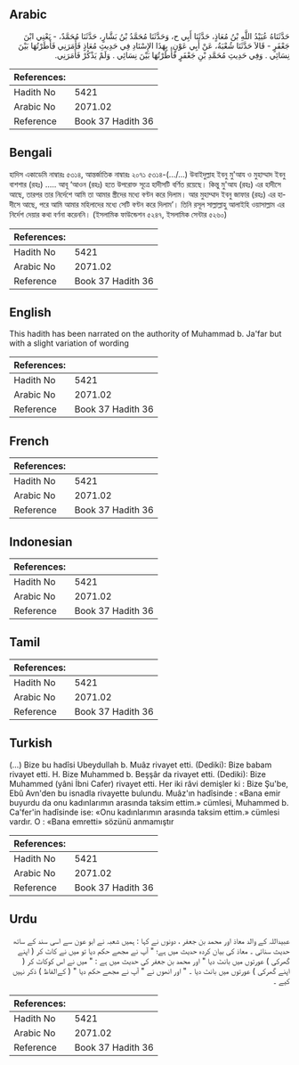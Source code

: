 ## Arabic


<div dir="rtl" lang="ar" style={{fontSize:'larger',backgroundColor:'#f8f9fa',padding:20}}>
حَدَّثَنَاهُ عُبَيْدُ اللَّهِ بْنُ مُعَاذٍ، حَدَّثَنَا أَبِي ح، وَحَدَّثَنَا مُحَمَّدُ بْنُ بَشَّارٍ، حَدَّثَنَا مُحَمَّدٌ، - يَعْنِي ابْنَ جَعْفَرٍ - قَالاَ حَدَّثَنَا شُعْبَةُ، عَنْ أَبِي عَوْنٍ، بِهَذَا الإِسْنَادِ فِي حَدِيثِ مُعَاذٍ فَأَمَرَنِي فَأَطَرْتُهَا بَيْنَ نِسَائِي ‏.‏ وَفِي حَدِيثِ مُحَمَّدِ بْنِ جَعْفَرٍ فَأَطَرْتُهَا بَيْنَ نِسَائِي ‏.‏ وَلَمْ يَذْكُرْ فَأَمَرَنِي‏.‏
</div>
<div style={{backgroundColor:'#f8f9fa',padding:20, marginBottom: 10}}><table> <thead> <tr> <th>References:</th> <th></th> </tr> </thead> <tbody><tr><td>Hadith No</td><td>5421</td></tr><tr><td>Arabic No</td><td>2071.02</td></tr><tr><td>Reference</td><td>Book 37 Hadith 36</td></tr></tbody></table></div>

## Bengali


<div dir="ltr" lang="bn" style={{fontSize:'larger',backgroundColor:'#f8f9fa',padding:20}}>
হাদিস একাডেমি নাম্বারঃ ৫৩১৪, আন্তর্জাতিক নাম্বারঃ ২০৭১ ৫৩১৪-(…/...) উবাইদুল্লাহ ইবনু মু'আয ও মুহাম্মাদ ইবনু বাশশার (রহঃ) ..... আবূ ‘আওন (রহঃ) হতে উপরোক্ত সূত্রে হাদীসটি বর্ণিত রয়েছে। কিন্তু মু'আয (রহঃ) এর হাদীসে আছে, তারপর তার নির্দেশে আমি তা আমার স্ত্রীদের মধ্যে বণ্টন করে দিলাম। আর মুহাম্মাদ ইবনু জাফার (রহঃ) এর হাদীসে আছে, পরে আমি আমার মহিলাদের মধ্যে সেটি বণ্টন করে দিলাম’। তিনি রসূল সাল্লাল্লাহু আলাইহি ওয়াসাল্লাম এর নির্দেশ দেয়ার কথা বর্ণনা করেননি। (ইসলামিক ফাউন্ডেশন ৫২৪৭, ইসলামিক সেন্টার ৫২৬০)
</div>
<div style={{backgroundColor:'#f8f9fa',padding:20, marginBottom: 10}}><table> <thead> <tr> <th>References:</th> <th></th> </tr> </thead> <tbody><tr><td>Hadith No</td><td>5421</td></tr><tr><td>Arabic No</td><td>2071.02</td></tr><tr><td>Reference</td><td>Book 37 Hadith 36</td></tr></tbody></table></div>

## English


<div dir="ltr" lang="en" style={{fontSize:'larger',backgroundColor:'#f8f9fa',padding:20}}>
This hadith has been narrated on the authority of Muhammad b. Ja'far but with a slight variation of wording
</div>
<div style={{backgroundColor:'#f8f9fa',padding:20, marginBottom: 10}}><table> <thead> <tr> <th>References:</th> <th></th> </tr> </thead> <tbody><tr><td>Hadith No</td><td>5421</td></tr><tr><td>Arabic No</td><td>2071.02</td></tr><tr><td>Reference</td><td>Book 37 Hadith 36</td></tr></tbody></table></div>

## French


<div dir="ltr" lang="fr" style={{fontSize:'larger',backgroundColor:'#f8f9fa',padding:20}}>

</div>
<div style={{backgroundColor:'#f8f9fa',padding:20, marginBottom: 10}}><table> <thead> <tr> <th>References:</th> <th></th> </tr> </thead> <tbody><tr><td>Hadith No</td><td>5421</td></tr><tr><td>Arabic No</td><td>2071.02</td></tr><tr><td>Reference</td><td>Book 37 Hadith 36</td></tr></tbody></table></div>

## Indonesian


<div dir="ltr" lang="id" style={{fontSize:'larger',backgroundColor:'#f8f9fa',padding:20}}>

</div>
<div style={{backgroundColor:'#f8f9fa',padding:20, marginBottom: 10}}><table> <thead> <tr> <th>References:</th> <th></th> </tr> </thead> <tbody><tr><td>Hadith No</td><td>5421</td></tr><tr><td>Arabic No</td><td>2071.02</td></tr><tr><td>Reference</td><td>Book 37 Hadith 36</td></tr></tbody></table></div>

## Tamil


<div dir="ltr" lang="ta" style={{fontSize:'larger',backgroundColor:'#f8f9fa',padding:20}}>

</div>
<div style={{backgroundColor:'#f8f9fa',padding:20, marginBottom: 10}}><table> <thead> <tr> <th>References:</th> <th></th> </tr> </thead> <tbody><tr><td>Hadith No</td><td>5421</td></tr><tr><td>Arabic No</td><td>2071.02</td></tr><tr><td>Reference</td><td>Book 37 Hadith 36</td></tr></tbody></table></div>

## Turkish


<div dir="ltr" lang="tr" style={{fontSize:'larger',backgroundColor:'#f8f9fa',padding:20}}>
(…) Bize bu hadîsi Ubeydullah b. Muâz rivayet etti. (Dediki): Bize babam rivayet etti. H. Bize Muhammed b. Beşşâr da rivayet etti. (Dediki): Bize Muhammed (yâni İbni Cafer) rivayet etti. Her iki râvi demişler ki : Bize Şu'be, Ebû Avn'den bu isnadla rivayette bulundu. Muâz'ın hadîsinde : «Bana emir buyurdu da onu kadınlarımın arasında taksim ettim.» cümlesi, Muhammed b. Ca'fer'in hadîsinde ise: «Onu kadınlarımın arasında taksim ettim.» cümlesi vardır. O : «Bana emretti» sözünü anmamıştır
</div>
<div style={{backgroundColor:'#f8f9fa',padding:20, marginBottom: 10}}><table> <thead> <tr> <th>References:</th> <th></th> </tr> </thead> <tbody><tr><td>Hadith No</td><td>5421</td></tr><tr><td>Arabic No</td><td>2071.02</td></tr><tr><td>Reference</td><td>Book 37 Hadith 36</td></tr></tbody></table></div>

## Urdu


<div dir="rtl" lang="ur" style={{fontSize:'larger',backgroundColor:'#f8f9fa',padding:20}}>
عبیداللہ کے والد معاذ اور محمد بن جعفر ، دونوں نے کہا : ہمیں شعبہ نے ابو عون سے اسی سند کے ساتھ حدیث سنائی ۔ معاذ کی بیان کردہ حدیث میں ہے؛ " آپ نے مجھے حکم دیا تو میں نے کاٹ کر ( اپنے گھرکی ) عورتوں میں بانٹ دیا " اور محمد بن جعفر کی حدیث میں ہے : " میں نے اس کوکاٹ کر ( اپنے گھرکی ) عورتوں میں بانٹ دیا ۔ " اور انھوں نے " آپ نے مجھے حکم دیا " ( کےالفاظ ) ذکر نہیں کیے ۔
</div>
<div style={{backgroundColor:'#f8f9fa',padding:20, marginBottom: 10}}><table> <thead> <tr> <th>References:</th> <th></th> </tr> </thead> <tbody><tr><td>Hadith No</td><td>5421</td></tr><tr><td>Arabic No</td><td>2071.02</td></tr><tr><td>Reference</td><td>Book 37 Hadith 36</td></tr></tbody></table></div>